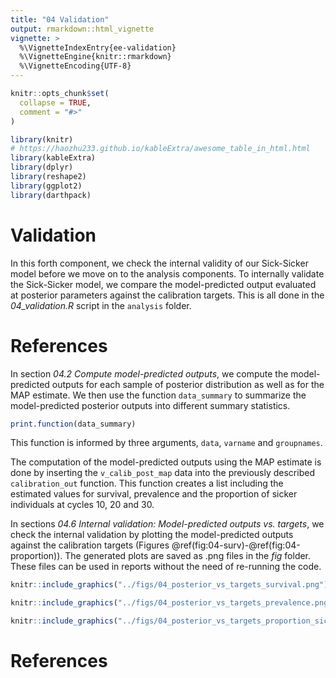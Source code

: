 ---
title: "04 Validation"
output: rmarkdown::html_vignette
vignette: >
  %\VignetteIndexEntry{ee-validation}
  %\VignetteEngine{knitr::rmarkdown}
  %\VignetteEncoding{UTF-8}
---

```{r, include = FALSE}
knitr::opts_chunk$set(
  collapse = TRUE,
  comment = "#>"
)
```

```{r, include = FALSE, warning = FALSE}
library(knitr)
# https://haozhu233.github.io/kableExtra/awesome_table_in_html.html
library(kableExtra)
library(dplyr)
library(reshape2)
library(ggplot2)
library(darthpack)
```

# Validation  {#validation}

In this forth component, we check the internal validity of our Sick-Sicker model before we move on to the analysis components. To internally validate the Sick-Sicker model, we compare the model-predicted output evaluated at posterior parameters against the calibration targets. This is all done in the *04_validation.R* script in the `analysis` folder. 

# References {-}

In section _04.2 Compute model-predicted outputs_, we compute the model-predicted outputs for each sample of posterior distribution as well as for the MAP estimate. We then use the function `data_summary` to summarize the model-predicted posterior outputs into different summary statistics. 
```{r}
print.function(data_summary)
```
This function is informed by three arguments, `data`, `varname` and `groupnames`.

The computation of the model-predicted outputs using the MAP estimate is done by inserting the `v_calib_post_map` data into the previously described `calibration_out` function. This function creates a list including the estimated values for survival, prevalence and the proportion of sicker individuals at cycles 10, 20 and 30. 

In sections _04.6 Internal validation: Model-predicted outputs vs. targets_, we check the internal validation by plotting the model-predicted outputs against the calibration targets (Figures \@ref(fig:04-surv)-\@ref(fig:04-proportion)). The generated plots are saved as .png files in the *fig* folder. These files can be used in reports without the need of re-running the code. 

```{r 04-surv, fig.cap="Survival data: Model-predicted outputs vs targets.", out.width='100%', echo = FALSE }
knitr::include_graphics("../figs/04_posterior_vs_targets_survival.png")
```

```{r 04-prevalence, fig.cap = "Prevalence data of sick individuals: Model-predicted output vs targets.",out.width='100%', echo=FALSE}
knitr::include_graphics("../figs/04_posterior_vs_targets_prevalence.png")
```

```{r 04-proportion, fig.cap="Proportion who are Sicker, among all those afflicted (Sick + Sicker): Model-predicted output.", out.width='100%', echo = FALSE}
knitr::include_graphics("../figs/04_posterior_vs_targets_proportion_sicker.png")
```

# References {-}
